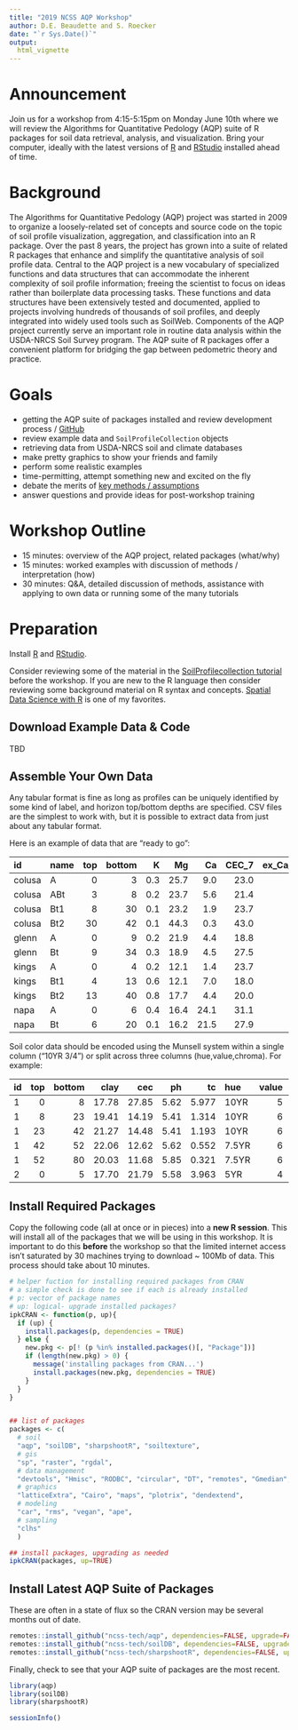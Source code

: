 ```yaml
---
title: "2019 NCSS AQP Workshop"
author: D.E. Beaudette and S. Roecker
date: "`r Sys.Date()`"
output:
  html_vignette
---
```




# Announcement

Join us for a workshop from 4:15-5:15pm on Monday June 10th where we will review the Algorithms for Quantitative Pedology (AQP) suite of R packages for soil data retrieval, analysis, and visualization. Bring your computer, ideally with the latest versions of [R](https://cran.r-project.org/) and [RStudio](https://www.rstudio.com/products/rstudio/download/#download) installed ahead of time. 


# Background

The Algorithms for Quantitative Pedology (AQP) project was started in 2009 to organize a loosely-related set of concepts and source code on the topic of soil profile visualization, aggregation, and classification into an R package. Over the past 8 years, the project has grown into a suite of related R packages that enhance and simplify the quantitative analysis of soil profile data. Central to the AQP project is a new vocabulary of specialized functions and data structures that can accommodate the inherent complexity of soil profile information; freeing the scientist to focus on ideas rather than boilerplate data processing tasks. These functions and data structures have been extensively tested and documented, applied to projects involving hundreds of thousands of soil profiles, and deeply integrated into widely used tools such as SoilWeb. Components of the AQP project currently serve an important role in routine data analysis within the USDA-NRCS Soil Survey program. The AQP suite of R packages offer a convenient platform for bridging the gap between pedometric theory and practice.


# Goals

   * getting the AQP suite of packages installed and review development process / [GitHub](http://ncss-tech.github.io/AQP/)
   * review example data and `SoilProfileCollection` objects
   * retrieving data from USDA-NRCS soil and climate databases
   * make pretty graphics to show your friends and family
   * perform some realistic examples
   * time-permitting, attempt something new and excited on the fly
   * debate the merits of [key methods / assumptions](http://dx.doi.org/10.1016/j.cageo.2012.10.020)
   * answer questions and provide ideas for post-workshop training


# Workshop Outline

   * 15 minutes: overview of the AQP project, related packages (what/why)
   * 15 minutes: worked examples with discussion of methods / interpretation (how)
   * 30 minutes: Q&A, detailed discussion of methods, assistance with applying to own data or running some of the many tutorials


# Preparation

Install [R](https://cran.r-project.org/) and [RStudio](https://www.rstudio.com/products/rstudio/download/#download).

Consider reviewing some of the material in the [SoilProfilecollection tutorial](http://ncss-tech.github.io/AQP/aqp/aqp-intro.html) before the workshop. If you are new to the R language then consider reviewing some background material on R syntax and concepts. [Spatial Data Science with R](http://rspatial.org/) is one of my favorites.


## Download Example Data & Code
TBD

## Assemble Your Own Data

Any tabular format is fine as long as profiles can be uniquely identified by some kind of label, and horizon top/bottom depths are specified. CSV files are the simplest to work with, but it is possible to extract data from just about any tabular format. 

Here is an example of data that are "ready to go":

|id             |name | top| bottom|   K|   Mg|   Ca| CEC_7| ex_Ca_to_Mg| sand| silt| clay|   CF|
|:--------------|:----|---:|------:|---:|----:|----:|-----:|-----------:|----:|----:|----:|----:|
|colusa         |A    |   0|      3| 0.3| 25.7|  9.0|  23.0|        0.35|   46|   33|   21| 0.12|
|colusa         |ABt  |   3|      8| 0.2| 23.7|  5.6|  21.4|        0.23|   42|   31|   27| 0.27|
|colusa         |Bt1  |   8|     30| 0.1| 23.2|  1.9|  23.7|        0.08|   40|   28|   32| 0.27|
|colusa         |Bt2  |  30|     42| 0.1| 44.3|  0.3|  43.0|        0.01|   27|   18|   55| 0.16|
|glenn          |A    |   0|      9| 0.2| 21.9|  4.4|  18.8|        0.20|   54|   20|   25| 0.55|
|glenn          |Bt   |   9|     34| 0.3| 18.9|  4.5|  27.5|        0.20|   49|   18|   34| 0.84|
|kings          |A    |   0|      4| 0.2| 12.1|  1.4|  23.7|        0.58|   43|   55|    3| 0.50|
|kings          |Bt1  |   4|     13| 0.6| 12.1|  7.0|  18.0|        0.51|   36|   49|   15| 0.75|
|kings          |Bt2  |  13|     40| 0.8| 17.7|  4.4|  20.0|        0.25|   27|   45|   27| 0.67|
|napa           |A    |   0|      6| 0.4| 16.4| 24.1|  31.1|        1.47|   43|   42|   15| 0.02|
|napa           |Bt   |   6|     20| 0.1| 16.2| 21.5|  27.9|        1.32|   54|   29|   17| 0.07|


Soil color data should be encoded using the Munsell system within a single column ("10YR 3/4") or split across three columns (hue,value,chroma). For example:

|id | top| bottom|  clay|   cec|   ph|    tc|hue   | value| chroma|
|:--|---:|------:|-----:|-----:|----:|-----:|:-----|-----:|------:|
|1  |   0|      8| 17.78| 27.85| 5.62| 5.977|10YR  |     5|      3|
|1  |   8|     23| 19.41| 14.19| 5.41| 1.314|10YR  |     6|      4|
|1  |  23|     42| 21.27| 14.48| 5.41| 1.193|10YR  |     6|      4|
|1  |  42|     52| 22.06| 12.62| 5.62| 0.552|7.5YR |     6|      6|
|1  |  52|     80| 20.03| 11.68| 5.85| 0.321|7.5YR |     6|      5|
|2  |   0|      5| 17.70| 21.79| 5.58| 3.963|5YR   |     4|      4|




## Install Required Packages

Copy the following code (all at once or in pieces) into a **new R session**. This will install all of the packages that we will be using in this workshop. It is important to do this **before** the workshop so that the limited internet access isn't saturated by 30 machines trying to download ~ 100Mb of data. This process should take about 10 minutes. 
```r
# helper fuction for installing required packages from CRAN
# a simple check is done to see if each is already installed
# p: vector of package names
# up: logical- upgrade installed packages?
ipkCRAN <- function(p, up){
  if (up) {
    install.packages(p, dependencies = TRUE)
  } else {
    new.pkg <- p[! (p %in% installed.packages()[, "Package"])]
    if (length(new.pkg) > 0) {
      message('installing packages from CRAN...')
      install.packages(new.pkg, dependencies = TRUE)
    }
  }
}


## list of packages
packages <- c(
  # soil
  "aqp", "soilDB", "sharpshootR", "soiltexture",
  # gis
  "sp", "raster", "rgdal",
  # data management
  "devtools", "Hmisc", "RODBC", "circular", "DT", "remotes", "Gmedian", "farver",
  # graphics
  "latticeExtra", "Cairo", "maps", "plotrix", "dendextend",
  # modeling
  "car", "rms", "vegan", "ape",
  # sampling
  "clhs"
  )

## install packages, upgrading as needed
ipkCRAN(packages, up=TRUE)
```

## Install Latest AQP Suite of Packages

These are often in a state of flux so the CRAN version may be several months out of date.
```r
remotes::install_github("ncss-tech/aqp", dependencies=FALSE, upgrade=FALSE, build=FALSE)
remotes::install_github("ncss-tech/soilDB", dependencies=FALSE, upgrade=FALSE, build=FALSE)
remotes::install_github("ncss-tech/sharpshootR", dependencies=FALSE, upgrade=FALSE, build=FALSE)
```


Finally, check to see that your AQP suite of packages are the most recent. 
```r
library(aqp)
library(soilDB)
library(sharpshootR)

sessionInfo()
```


